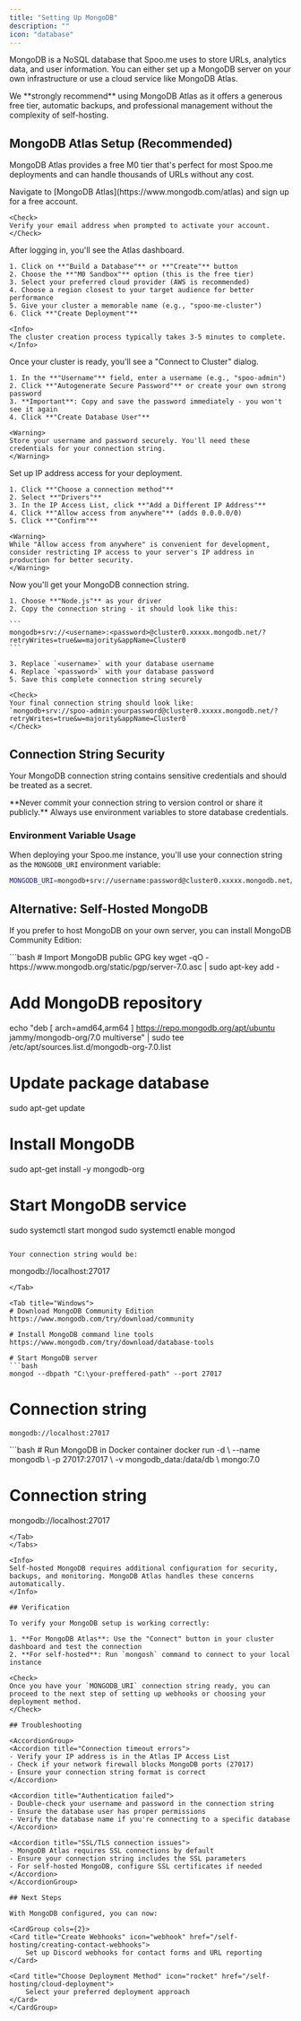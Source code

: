 ```yaml
---
title: "Setting Up MongoDB"
description: ""
icon: "database"
---
```


MongoDB is a NoSQL database that Spoo.me uses to store URLs, analytics data, and user information. You can either set up a MongoDB server on your own infrastructure or use a cloud service like MongoDB Atlas.

<Tip>
We **strongly recommend** using MongoDB Atlas as it offers a generous free tier, automatic backups, and professional management without the complexity of self-hosting.
</Tip>

## MongoDB Atlas Setup (Recommended)

MongoDB Atlas provides a free M0 tier that's perfect for most Spoo.me deployments and can handle thousands of URLs without any cost.

<Steps>
<Step title="Create MongoDB Atlas Account">
    Navigate to [MongoDB Atlas](https://www.mongodb.com/atlas) and sign up for a free account.
    
    <Check>
    Verify your email address when prompted to activate your account.
    </Check>
</Step>

<Step title="Create a New Cluster">
    After logging in, you'll see the Atlas dashboard.
    
    1. Click on **"Build a Database"** or **"Create"** button
    2. Choose the **"M0 Sandbox"** option (this is the free tier)
    3. Select your preferred cloud provider (AWS is recommended)
    4. Choose a region closest to your target audience for better performance
    5. Give your cluster a memorable name (e.g., "spoo-me-cluster")
    6. Click **"Create Deployment"**
    
    <Info>
    The cluster creation process typically takes 3-5 minutes to complete.
    </Info>
</Step>

<Step title="Create Database User">
    Once your cluster is ready, you'll see a "Connect to Cluster" dialog.
    
    1. In the **"Username"** field, enter a username (e.g., "spoo-admin")
    2. Click **"Autogenerate Secure Password"** or create your own strong password
    3. **Important**: Copy and save the password immediately - you won't see it again
    4. Click **"Create Database User"**
    
    <Warning>
    Store your username and password securely. You'll need these credentials for your connection string.
    </Warning>
</Step>

<Step title="Configure Network Access">
    Set up IP address access for your deployment.
    
    1. Click **"Choose a connection method"**
    2. Select **"Drivers"** 
    3. In the IP Access List, click **"Add a Different IP Address"**
    4. Click **"Allow access from anywhere"** (adds 0.0.0.0/0)
    5. Click **"Confirm"**
    
    <Warning>
    While "Allow access from anywhere" is convenient for development, consider restricting IP access to your server's IP address in production for better security.
    </Warning>
</Step>

<Step title="Get Connection String">
    Now you'll get your MongoDB connection string.
    
    1. Choose **"Node.js"** as your driver
    2. Copy the connection string - it should look like this:
    
    ```
    mongodb+srv://<username>:<password>@cluster0.xxxxx.mongodb.net/?retryWrites=true&w=majority&appName=Cluster0
    ```
    
    3. Replace `<username>` with your database username
    4. Replace `<password>` with your database password
    5. Save this complete connection string securely
    
    <Check>
    Your final connection string should look like:
    `mongodb+srv://spoo-admin:yourpassword@cluster0.xxxxx.mongodb.net/?retryWrites=true&w=majority&appName=Cluster0`
    </Check>
</Step>
</Steps>

## Connection String Security

Your MongoDB connection string contains sensitive credentials and should be treated as a secret.

<Warning>
**Never commit your connection string to version control or share it publicly.** Always use environment variables to store database credentials.
</Warning>

### Environment Variable Usage

When deploying your Spoo.me instance, you'll use your connection string as the `MONGODB_URI` environment variable:

```bash
MONGODB_URI=mongodb+srv://username:password@cluster0.xxxxx.mongodb.net/?retryWrites=true&w=majority&appName=Cluster0
```

## Alternative: Self-Hosted MongoDB

If you prefer to host MongoDB on your own server, you can install MongoDB Community Edition:

<Tabs>
<Tab title="Ubuntu/Debian">
```bash
# Import MongoDB public GPG key
wget -qO - https://www.mongodb.org/static/pgp/server-7.0.asc | sudo apt-key add -

# Add MongoDB repository
echo "deb [ arch=amd64,arm64 ] https://repo.mongodb.org/apt/ubuntu jammy/mongodb-org/7.0 multiverse" | sudo tee /etc/apt/sources.list.d/mongodb-org-7.0.list

# Update package database
sudo apt-get update

# Install MongoDB
sudo apt-get install -y mongodb-org

# Start MongoDB service
sudo systemctl start mongod
sudo systemctl enable mongod
```

Your connection string would be:
```
mongodb://localhost:27017
```
</Tab>

<Tab title="Windows">
# Download MongoDB Community Edition
https://www.mongodb.com/try/download/community

# Install MongoDB command line tools
https://www.mongodb.com/try/download/database-tools

# Start MongoDB server
```bash
mongod --dbpath "C:\your-preffered-path" --port 27017
```

# Connection string
`mongodb://localhost:27017`

</Tab>

<Tab title="Docker">
```bash
# Run MongoDB in Docker container
docker run -d \
  --name mongodb \
  -p 27017:27017 \
  -v mongodb_data:/data/db \
  mongo:7.0

# Connection string
mongodb://localhost:27017
```
</Tab>
</Tabs>

<Info>
Self-hosted MongoDB requires additional configuration for security, backups, and monitoring. MongoDB Atlas handles these concerns automatically.
</Info>

## Verification

To verify your MongoDB setup is working correctly:

1. **For MongoDB Atlas**: Use the "Connect" button in your cluster dashboard and test the connection
2. **For self-hosted**: Run `mongosh` command to connect to your local instance

<Check>
Once you have your `MONGODB_URI` connection string ready, you can proceed to the next step of setting up webhooks or choosing your deployment method.
</Check>

## Troubleshooting

<AccordionGroup>
<Accordion title="Connection timeout errors">
- Verify your IP address is in the Atlas IP Access List
- Check if your network firewall blocks MongoDB ports (27017)
- Ensure your connection string format is correct
</Accordion>

<Accordion title="Authentication failed">
- Double-check your username and password in the connection string
- Ensure the database user has proper permissions
- Verify the database name if you're connecting to a specific database
</Accordion>

<Accordion title="SSL/TLS connection issues">
- MongoDB Atlas requires SSL connections by default
- Ensure your connection string includes the SSL parameters
- For self-hosted MongoDB, configure SSL certificates if needed
</Accordion>
</AccordionGroup>

## Next Steps

With MongoDB configured, you can now:

<CardGroup cols={2}>
<Card title="Create Webhooks" icon="webhook" href="/self-hosting/creating-contact-webhooks">
    Set up Discord webhooks for contact forms and URL reporting
</Card>

<Card title="Choose Deployment Method" icon="rocket" href="/self-hosting/cloud-deployment">
    Select your preferred deployment approach
</Card>
</CardGroup>
